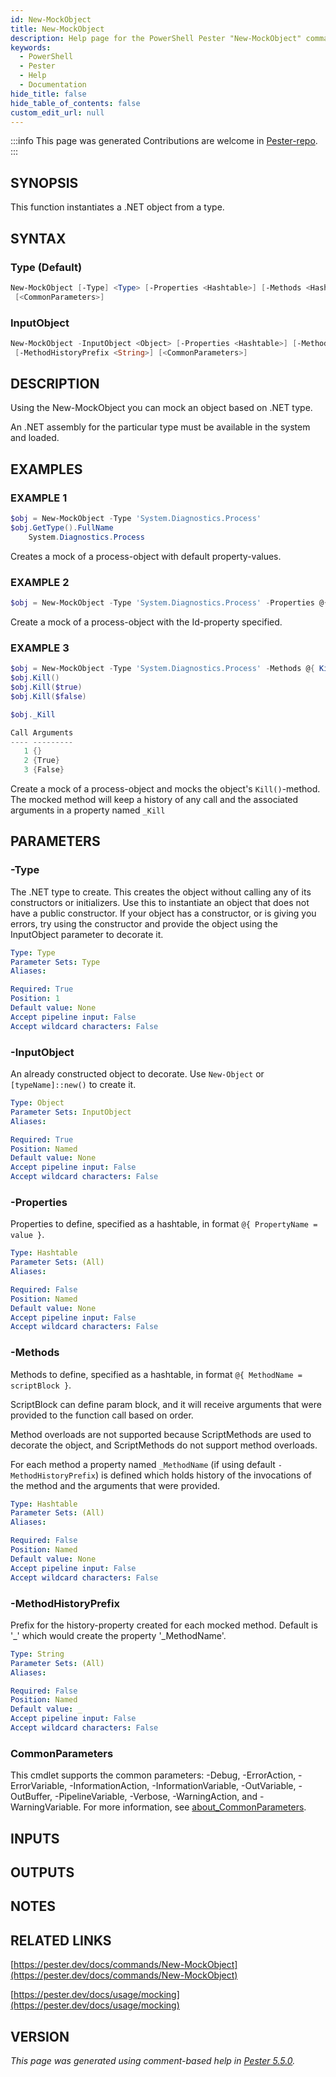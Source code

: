 ```yaml
---
id: New-MockObject
title: New-MockObject
description: Help page for the PowerShell Pester "New-MockObject" command
keywords:
  - PowerShell
  - Pester
  - Help
  - Documentation
hide_title: false
hide_table_of_contents: false
custom_edit_url: null
---
```


:::info This page was generated
Contributions are welcome in [Pester-repo](https://github.com/pester/pester).
:::

## SYNOPSIS

This function instantiates a .NET object from a type.

## SYNTAX

### Type (Default)

```powershell
New-MockObject [-Type] <Type> [-Properties <Hashtable>] [-Methods <Hashtable>] [-MethodHistoryPrefix <String>]
 [<CommonParameters>]
```

### InputObject

```powershell
New-MockObject -InputObject <Object> [-Properties <Hashtable>] [-Methods <Hashtable>]
 [-MethodHistoryPrefix <String>] [<CommonParameters>]
```

## DESCRIPTION

Using the New-MockObject you can mock an object based on .NET type.

An .NET assembly for the particular type must be available in the system and loaded.

## EXAMPLES

### EXAMPLE 1

```powershell
$obj = New-MockObject -Type 'System.Diagnostics.Process'
$obj.GetType().FullName
    System.Diagnostics.Process
```

Creates a mock of a process-object with default property-values.

### EXAMPLE 2

```powershell
$obj = New-MockObject -Type 'System.Diagnostics.Process' -Properties @{ Id = 123 }
```

Create a mock of a process-object with the Id-property specified.

### EXAMPLE 3

```powershell
$obj = New-MockObject -Type 'System.Diagnostics.Process' -Methods @{ Kill = { param($entireProcessTree) "killed" } }
$obj.Kill()
$obj.Kill($true)
$obj.Kill($false)

$obj._Kill

Call Arguments
---- ---------
   1 {}
   2 {True}
   3 {False}
```

Create a mock of a process-object and mocks the object's `Kill()`-method.
The mocked method will keep a history
of any call and the associated arguments in a property named `_Kill`

## PARAMETERS

### -Type

The .NET type to create.
This creates the object without calling any of its constructors or initializers.
Use this to instantiate an object that does not have a public constructor.
If your object has a constructor, or is giving you errors, try using the constructor and provide the object using the InputObject parameter to decorate it.

```yaml
Type: Type
Parameter Sets: Type
Aliases:

Required: True
Position: 1
Default value: None
Accept pipeline input: False
Accept wildcard characters: False
```

### -InputObject

An already constructed object to decorate.
Use `New-Object` or `[typeName]::new()` to create it.

```yaml
Type: Object
Parameter Sets: InputObject
Aliases:

Required: True
Position: Named
Default value: None
Accept pipeline input: False
Accept wildcard characters: False
```

### -Properties

Properties to define, specified as a hashtable, in format `@{ PropertyName = value }`.

```yaml
Type: Hashtable
Parameter Sets: (All)
Aliases:

Required: False
Position: Named
Default value: None
Accept pipeline input: False
Accept wildcard characters: False
```

### -Methods

Methods to define, specified as a hashtable, in format `@{ MethodName = scriptBlock }`.

ScriptBlock can define param block, and it will receive arguments that were provided to the function call based on order.

Method overloads are not supported because ScriptMethods are used to decorate the object, and ScriptMethods do not support method overloads.

For each method a property named `_MethodName` (if using default `-MethodHistoryPrefix`) is defined which holds history of the invocations of the method and the arguments that were provided.

```yaml
Type: Hashtable
Parameter Sets: (All)
Aliases:

Required: False
Position: Named
Default value: None
Accept pipeline input: False
Accept wildcard characters: False
```

### -MethodHistoryPrefix

Prefix for the history-property created for each mocked method.
Default is '_' which would create the property '_MethodName'.

```yaml
Type: String
Parameter Sets: (All)
Aliases:

Required: False
Position: Named
Default value: _
Accept pipeline input: False
Accept wildcard characters: False
```

### CommonParameters

This cmdlet supports the common parameters: -Debug, -ErrorAction, -ErrorVariable, -InformationAction, -InformationVariable, -OutVariable, -OutBuffer, -PipelineVariable, -Verbose, -WarningAction, and -WarningVariable. For more information, see [about_CommonParameters](http://go.microsoft.com/fwlink/?LinkID=113216).

## INPUTS

## OUTPUTS

## NOTES

## RELATED LINKS

[https://pester.dev/docs/commands/New-MockObject](https://pester.dev/docs/commands/New-MockObject)

[https://pester.dev/docs/usage/mocking](https://pester.dev/docs/usage/mocking)

## VERSION

*This page was generated using comment-based help in [Pester 5.5.0](https://github.com/pester/pester).*
